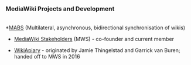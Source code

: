 ===<strong> MediaWiki Projects and Development </strong>===
<br>
*[[MABS]] (Multilateral, asynchronous, bidirectional synchronisation of wikis) 

*[https://mwstake.org/mwstake/wiki/Main_Page MediaWiki Stakeholders] (MWS) - co-founder and current member

*[https://wikiapiary.com/wiki/Main_Page WikiApiary] - originated by Jamie Thingelstad and Garrick van Buren; handed off to MWS in 2016
